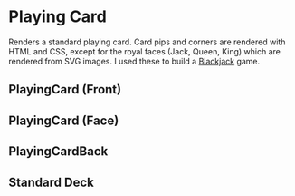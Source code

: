 
<Meta of={Stories} />

# Playing Card

Renders a standard playing card. Card pips and corners are rendered with HTML and CSS, except for the royal faces (Jack, Queen, King) which are rendered from SVG images. I used these to build a <a href="https://main.d1s1mgbx0jg3t8.amplifyapp.com/" target="_blank">Blackjack</a> game.

## PlayingCard (Front)

<Canvas of={Stories.Front} />
<Controls of={Stories.Front} />

## PlayingCard (Face)

<Canvas of={Stories.Face} />

## PlayingCardBack

<Canvas of={Stories.Back} />

## Standard Deck

<Canvas of={Stories.Deck} />